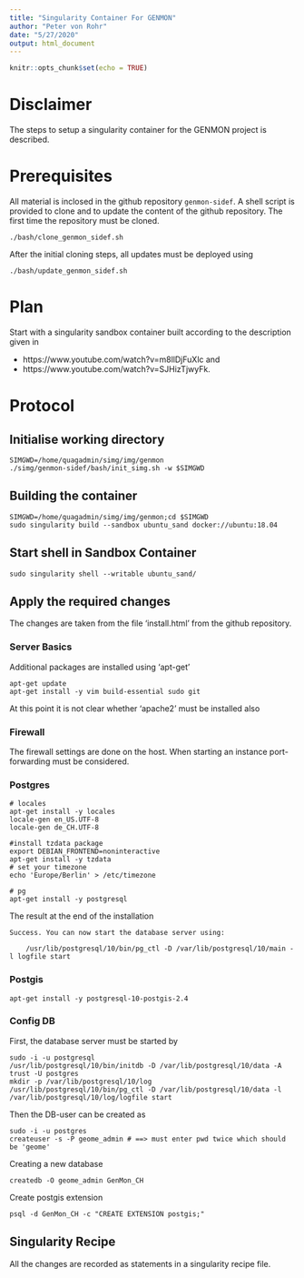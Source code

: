 ```yaml
---
title: "Singularity Container For GENMON"
author: "Peter von Rohr"
date: "5/27/2020"
output: html_document
---
```


```r
knitr::opts_chunk$set(echo = TRUE)
```

# Disclaimer
The steps to setup a singularity container for the GENMON project is described.


# Prerequisites
All material is inclosed in the github repository `genmon-sidef`. A shell script is provided to clone and to update the content of the github repository. The first time the repository must be cloned.

```
./bash/clone_genmon_sidef.sh
```

After the initial cloning steps, all updates must be deployed using 

```
./bash/update_genmon_sidef.sh
```


# Plan
Start with a singularity sandbox container built according to the description given in 

* https://www.youtube.com/watch?v=m8llDjFuXlc and 
* https://www.youtube.com/watch?v=SJHizTjwyFk.


# Protocol
## Initialise working directory

```
SIMGWD=/home/quagadmin/simg/img/genmon
./simg/genmon-sidef/bash/init_simg.sh -w $SIMGWD
```

## Building the container

```
SIMGWD=/home/quagadmin/simg/img/genmon;cd $SIMGWD
sudo singularity build --sandbox ubuntu_sand docker://ubuntu:18.04
```

## Start shell in Sandbox Container

```
sudo singularity shell --writable ubuntu_sand/
```


## Apply the required changes
The changes are taken from the file 'install.html' from the github repository.


### Server Basics
Additional packages are installed using 'apt-get'

```
apt-get update
apt-get install -y vim build-essential sudo git
```

At this point it is not clear whether 'apache2' must be installed also


### Firewall 
The firewall settings are done on the host. When starting an instance port-forwarding must be considered.


### Postgres

```
# locales
apt-get install -y locales
locale-gen en_US.UTF-8
locale-gen de_CH.UTF-8

#install tzdata package
export DEBIAN_FRONTEND=noninteractive
apt-get install -y tzdata
# set your timezone
echo 'Europe/Berlin' > /etc/timezone

# pg
apt-get install -y postgresql
```

The result at the end of the installation

```
Success. You can now start the database server using:

    /usr/lib/postgresql/10/bin/pg_ctl -D /var/lib/postgresql/10/main -l logfile start

```



### Postgis

```
apt-get install -y postgresql-10-postgis-2.4
```

### Config DB

First, the database server must be started by

```
sudo -i -u postgresql
/usr/lib/postgresql/10/bin/initdb -D /var/lib/postgresql/10/data -A trust -U postgres
mkdir -p /var/lib/postgresql/10/log
/usr/lib/postgresql/10/bin/pg_ctl -D /var/lib/postgresql/10/data -l /var/lib/postgresql/10/log/logfile start
```

Then the DB-user can be created as
```
sudo -i -u postgres
createuser -s -P geome_admin # ==> must enter pwd twice which should be 'geome'
```

Creating a new database

```
createdb -O geome_admin GenMon_CH
```

Create postgis extension

```
psql -d GenMon_CH -c "CREATE EXTENSION postgis;"
```



## Singularity Recipe
All the changes are recorded as statements in a singularity recipe file.
